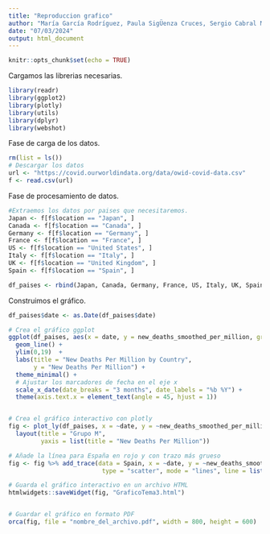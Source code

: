```yaml
---
title: "Reproduccion grafico"
author: "María García Rodríguez, Paula SigÜenza Cruces, Sergio Cabral Martínez"
date: "07/03/2024"
output: html_document
---
```


```r
knitr::opts_chunk$set(echo = TRUE)
```


Cargamos las librerias necesarias.
```r

library(readr)
library(ggplot2)
library(plotly)
library(utils)
library(dplyr)
library(webshot)

```


Fase de carga de los datos.
```r
rm(list = ls())
# Descargar los datos
url <- "https://covid.ourworldindata.org/data/owid-covid-data.csv"
f <- read.csv(url)
```

Fase de procesamiento de datos.
```r
#Extraemos los datos por paises que necesitaremos.
Japan <- f[f$location == "Japan", ]
Canada <- f[f$location == "Canada", ]
Germany <- f[f$location == "Germany", ]
France <- f[f$location == "France", ]
US <- f[f$location == "United States", ]
Italy <- f[f$location == "Italy", ]
UK <- f[f$location == "United Kingdom", ]
Spain <- f[f$location == "Spain", ]

df_paises <- rbind(Japan, Canada, Germany, France, US, Italy, UK, Spain)

```

Construimos el gráfico.
```r
df_paises$date <- as.Date(df_paises$date)

# Crea el gráfico ggplot
ggplot(df_paises, aes(x = date, y = new_deaths_smoothed_per_million, group = location,color = location)) +
  geom_line() +
  ylim(0,19)  +
  labs(title = "New Deaths Per Million by Country",
       y = "New Deaths Per Million") +
  theme_minimal() +
  # Ajustar los marcadores de fecha en el eje x
  scale_x_date(date_breaks = "3 months", date_labels = "%b %Y") +
  theme(axis.text.x = element_text(angle = 45, hjust = 1))


# Crea el gráfico interactivo con plotly
fig <- plot_ly(df_paises, x = ~date, y = ~new_deaths_smoothed_per_million, color = ~location, type = "scatter", mode = "lines") %>%
  layout(title = "Grupo M",
         yaxis = list(title = "New Deaths Per Million"))

# Añade la línea para España en rojo y con trazo más grueso
fig <- fig %>% add_trace(data = Spain, x = ~date, y = ~new_deaths_smoothed_per_million,
                          type = "scatter", mode = "lines", line = list(color = "red", width = 3))

# Guarda el gráfico interactivo en un archivo HTML
htmlwidgets::saveWidget(fig, "GraficoTema3.html")


# Guardar el gráfico en formato PDF
orca(fig, file = "nombre_del_archivo.pdf", width = 800, height = 600)


```

